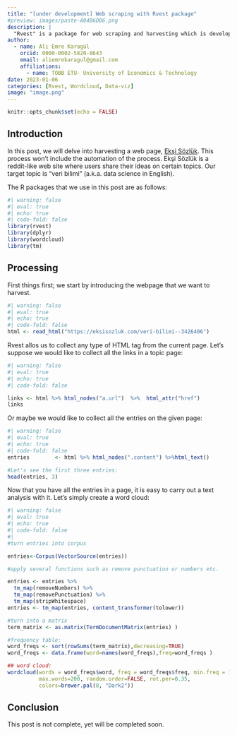 ```yaml
---
title: "[under development] Web scraping with Rvest package"
#preview: images/paste-A04B6DB6.png
description: |
  "Rvest" is a package for web scraping and harvesting which is developed by Hadley Wickham. He states that he was inspired by python libraries such as "beautiful soup" and "RoboBrowser".
author:
  - name: Ali Emre Karagül
    orcid: 0000-0002-5820-8643
    email: aliemrekaragul@gmail.com
    affiliations:
      - name: TOBB ETU- University of Economics & Technology
date: 2023-01-06
categories: [Rvest, Wordcloud, Data-viz]
image: "image.png"
---
```


```r
knitr::opts_chunk$set(echo = FALSE)
```

## Introduction

In this post, we will delve into harvesting a web page, [Ekşi Sözlük](https://eksisozluk.com/). This process won't include the automation of the process. Ekşi Sözlük is a reddit-like web site where users share their ideas on certain topics. Our target topic is "veri bilimi" (a.k.a. data science in English).

The R packages that we use in this post are as follows:

```r
#| warning: false
#| eval: true
#| echo: true
#| code-fold: false
library(rvest)
library(dplyr)
library(wordcloud)
library(tm)
```

## Processing

First things first; we start by introducing the webpage that we want to harvest.

```r
#| warning: false
#| eval: true
#| echo: true
#| code-fold: false
html <- read_html("https://eksisozluk.com/veri-bilimi--3426406")
```

Rvest allos us to collect any type of HTML tag from the current page. Let's suppose we would like to collect all the links in a topic page:

```r
#| warning: false
#| eval: true
#| echo: true
#| code-fold: false

links <- html %>% html_nodes("a.url")  %>%  html_attr("href")
links
```

Or maybe we would like to collect all the entries on the given page:

```r
#| warning: false
#| eval: true
#| echo: true
#| code-fold: false
entries        <- html %>% html_nodes(".content") %>%html_text()    

#Let's see the first three entries:
head(entries, 3)
```

Now that you have all the entries in a page, it is easy to carry out a text analysis with it. Let's simply create a word cloud:

```r
#| warning: false
#| eval: true
#| echo: true
#| code-fold: false
#| 
#turn entries into corpus

entries<-Corpus(VectorSource(entries))

#apply several functions such as remove punctuation or numbers etc.

entries <- entries %>%
  tm_map(removeNumbers) %>%
  tm_map(removePunctuation) %>%
  tm_map(stripWhitespace)
entries <- tm_map(entries, content_transformer(tolower))

#turn into a matrix
term_matrix <- as.matrix(TermDocumentMatrix(entries) )

#frequency table:
word_freqs <- sort(rowSums(term_matrix),decreasing=TRUE) 
word_freqs <- data.frame(word=names(word_freqs),freq=word_freqs )

## word cloud:
wordcloud(words = word_freqs$word, freq = word_freqs$freq, min.freq = 1,          
          max.words=200, random.order=FALSE, rot.per=0.35,            
          colors=brewer.pal(8, "Dark2"))
```

## Conclusion

This post is not complete, yet will be completed soon.
